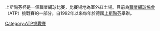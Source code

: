 {{Infobox ATP Challenger Tournament
|Name = 上斯陶芬盃|Current = 2014上斯陶芬盃|Logo = |Logo_size = |Event_name = 上斯陶芬盃|Location = [[上斯陶芬|上斯陶芬]], [[德國|德國]]|Venue = |Category = 職業網球協會（ATP）挑戰賽|Surface = 紅土|Draw = 32S/12Q/16D|Prize_Money = 30,000歐元+|Web_site = [http://www.oberstaufen-cup.de/ Website]}}上斯陶芬杯是一個職業網球比賽，比賽場地為室外紅土場。目前為[[職業網球協會|職業網球協會]]（ATP）挑戰賽的一部分。自1992年以來每年於德國[[上斯陶芬|上斯陶芬]]舉辦。

[[Category:ATP挑戰賽|Category:ATP挑戰賽]]